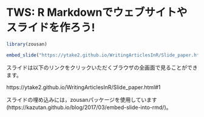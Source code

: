 # TWS: R Markdownでウェブサイトやスライドを作ろう!

```r
library(zousan)
```


```r
embed_slide("https://ytake2.github.io/WritingArticlesInR/Slide_paper.html#1")
```


スライドは以下のリンクをクリックいただくブラウザの全画面で見ることができます。


https://ytake2.github.io/WritingArticlesInR/Slide_paper.html#1



スライドの埋め込みには，zousanパッケージを使用しています(https://kazutan.github.io/blog/2017/03/embed-slide-into-rmd/)。
